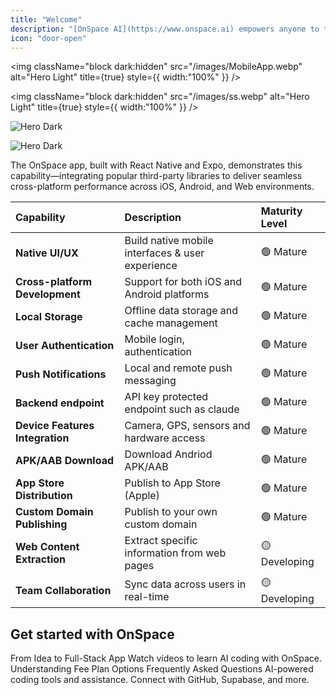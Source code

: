 ```yaml
---
title: "Welcome"
description: "[OnSpace AI](https://www.onspace.ai) empowers anyone to turn ideas into powerful AI applications in minutes—no coding required. Our free, no-code platform enables effortless creation of custom AI apps; simply describe your vision and our agentic AI handles the rest."
icon: "door-open"
---
```


<img
  className="block dark:hidden"
  src="/images/MobileApp.webp"
  alt="Hero Light"
  title={true}
  style={{ width:"100%" }}
/>

<img
  className="block dark:hidden"
  src="/images/ss.webp"
  alt="Hero Light"
  title={true}
  style={{ width:"100%" }}
/>

<img
  className="hidden dark:block"
  src="/images/MobileApp.webp"
  alt="Hero Dark"
/>

<img
  className="hidden dark:block"
  src="/images/image.webp"
  alt="Hero Dark"
/>

The OnSpace app, built with React Native and Expo, demonstrates this capability—integrating popular third-party libraries to deliver seamless cross-platform performance across iOS, Android, and Web environments.

| Capability                      | Description                                      | Maturity Level |
| :------------------------------ | :----------------------------------------------- | :------------- |
| **Native UI/UX**                | Build native mobile interfaces & user experience | 🟢 Mature      |
| **Cross-platform Development**  | Support for both iOS and Android platforms       | 🟢 Mature      |
| **Local Storage**               | Offline data storage and cache management        | 🟢 Mature      |
| **User Authentication**         | Mobile login, authentication                     | 🟢 Mature      |
| **Push Notifications**          | Local and remote push messaging                  | 🟢 Mature      |
| **Backend endpoint**            | API key protected endpoint such as claude        | 🟢 Mature      |
| **Device Features Integration** | Camera, GPS, sensors and hardware access         | 🟢 Mature      |
| **APK/AAB Download**                | Download Andriod APK/AAB                             | 🟢 Mature      |
| **App Store Distribution**      | Publish to App Store (Apple)                     | 🟢 Mature      |
| **Custom Domain Publishing**    | Publish to your own custom domain                | 🟢 Mature  |
| **Web Content Extraction**      | Extract specific information from web pages      | 🟡 Developing  |
| **Team Collaboration**          | Sync data across users in real-time              | 🟡 Developing  |

## Get started with OnSpace

<CardGroup cols={2}>
  <Card title="Start Building Now" icon="hammer" href="https://docs.onspace.ai/Startbuildingyourfirstapp">
    From Idea to Full-Stack App
  </Card>
  <Card title="Tutorials" icon="video" href="https://docs.onspace.ai/vibe-coding-tutorials/video">
    Watch videos to learn AI coding with OnSpace.
  </Card>
  <Card title="Fee Plan" icon="receipt" href="https://docs.onspace.ai/getting-started/pricing">
    Understanding Fee Plan Options
  </Card>
  <Card title="FAQ" icon="circle-question" href="https://docs.onspace.ai/getting-started/faq">
    Frequently Asked Questions
  </Card>
  <Card title="Features" icon="code" href="https://docs.onspace.ai/features/dashboard">
    AI-powered coding tools and assistance.
  </Card>
  <Card title="Integrations" icon="puzzle" href="https://docs.onspace.ai/integrations/spaces-integration">
    Connect with GitHub, Supabase, and more.
  </Card>
</CardGroup>